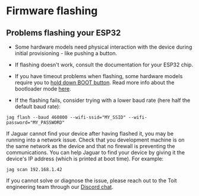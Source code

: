 # Firmware flashing

## Problems flashing your ESP32

<Expandable title="Do you have problems with the installing the firmware on your ESP32?">

<Tabs>
<Tab label="YES">

- Some hardware models need physical interaction with the device during initial provisioning - like pushing a button.

- If flashing doesn't work, consult the documentation for your ESP32 chip.

- If you have timeout problems when flashing, some hardware models require you to [hold down BOOT button](https://randomnerdtutorials.com/solved-failed-to-connect-to-esp32-timed-out-waiting-for-packet-header/).
  Read more info about the bootloader mode [here](https://docs.espressif.com/projects/esptool/en/latest/esp32/advanced-topics/boot-mode-selection.html).

- If the flashing fails, consider trying with a lower baud rate (here half the default baud rate):

```shell
jag flash --baud 460800 --wifi-ssid="MY_SSID" --wifi-password="MY_PASSWORD"
```

</Tab>

<Tab label="NO">

If Jaguar cannot find your device after having flashed it, you may be running into a network issue. Check that you development
machine is on the same network as the device and that no firewall is preventing the communications.
You can help Jaguar to find your device by giving it the device's IP address
(which is printed at boot time). For example:
```
jag scan 192.168.1.42
```

If you cannot solve or diagnose the issue, please reach out to the Toit engineering team through our [Discord chat](https://chat.toit.io).

</Tab>
</Tabs>

</Expandable>
